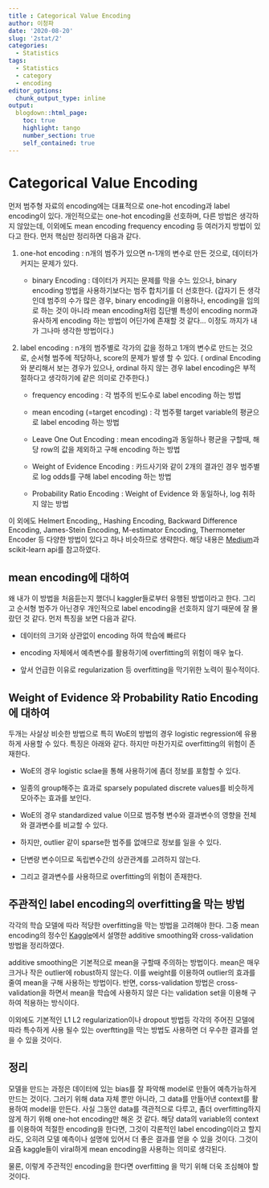 ```yaml
---
title : Categorical Value Encoding
author: 이청파
date: '2020-08-20'
slug: '2stat/2'
categories:
  - Statistics
tags:
  - Statistics
  - category
  - encoding
editor_options: 
  chunk_output_type: inline
output: 
  blogdown::html_page:
    toc: true
    highlight: tango
    number_section: true
    self_contained: true
---
```

# Categorical Value Encoding

먼저 범주형 자료의 encoding에는 대표적으로 one-hot encoding과 label encoding이 있다. 개인적으로는 one-hot encoding을 선호하며, 다른 방법은 생각하지 않았는데, 이외에도 mean encoding frequency encoding 등 여러가지 방법이 있다고 한다. 먼저 핵심만 정리하면 다음과 같다.

1. one-hot encoding : n개의 범주가 있으면 n-1개의 변수로 만든 것으로, 데이터가 커지는 문제가 있다.

    - binary Encoding :  데이터가 커지는 문제를 막을 수느 있으나, binary encoding 방법을 사용하기보다는 범주 합치기를 더 선호한다. (갑자기 든 생각인데 범주의 수가 많은 경우, binary encoding을 이용하나, encoding을 임의로 하는 것이 아니라 mean encoding처럼 집단별 특성이 encoding norm과 유사하게 encoding 하는 방법이 어딘가에 존재할 것 같다...  이정도 까지가 내가 그나마 생각한 방법이다.)

1. label encoding : n개의 범주별로 각가의 값을 정하고 1개의 변수로 만드는 것으로, 순서형 범주에 적당하나, score의 문제가 발생 할 수 있다. ( ordinal Encoding와 분리해서 보는 경우가 있으나, ordinal 하지 않는 경우 label encoding은 부적절하다고 생각하기에 같은 의미로 간주한다.)

    -  frequency encoding : 각 범주의 빈도수로 label encoding 하는 방법

    - mean encoding (=target encoding) :  각 범주펼 target variable의 평균으로 label encoding 하는 방법

    - Leave One Out Encoding : mean encoding과 동일하나 평균을 구할때, 해당 row의 값을 제외하고 구해 encoding 하는 방법
 
    - Weight of Evidence Encoding : 카드사기와 같이 2개의 결과인 경우 범주별로 log odds를 구해 label encoding 하는 방법

    - Probability Ratio Encoding : Weight of Evidence 와 동일하나, log 취하지 않는 방법


이 외에도 Helmert Encoding,, Hashing Encoding, Backward Difference Encoding, James-Stein Encoding, M-estimator Encoding, Thermometer Encoder 등 다양한 방법이 있다고 하나 비슷하므로 생략한다. 해당 내용은 [Medium](https://towardsdatascience.com/all-about-categorical-variable-encoding-305f3361fd02)과 scikit-learn api를 참고하였다.

## mean encoding에 대하여

왜 내가 이 방법을 처음듣는지 했더니 kaggler들로부터 유행된 방법이라고 한다. 그리고 순서형 범주가 아닌경우 개인적으로 label encoding을 선호하지 않기 때문에 잘 몰랐던 것 같다. 먼저 특징을 보면 다음과 같다.

- 데이터의 크기와 상관없이 encoding 하여 학습에 빠르다

- encoding 자체에서 예측변수를 활용하기에 overfitting의 위험이 매우 높다.

- 앞서 언급한 이유로 regularization 등 overfitting을 막기위한 노력이 필수적이다.



## Weight of Evidence 와 Probability Ratio Encoding에 대하여

두개는 사살상 비슷한 방법으로 특히 WoE의 방법의 경우 logistic regression에 유용하게 사용할 수 있다. 특징은 아래와 같다. 하지만 마찬가지로 overfitting의 위험이 존재한다.

- WoE의 경우 logistic sclae을 통해 사용하기에 좀더 정보를 포함할 수 있다.

- 일종의 group해주는 효과로 sparsely populated discrete values를 비슷하게 모아주는 효과를 보인다.

- WoE의 경우 standardized value 이므로 범주형 변수와 결과변수의 영향을 전체와 결과변수를 비교할 수 있다.

- 하지만, outlier 같이 sparse한 범주를 없애므로 정보를 일을 수 있다.

- 단변량 변수이므로 독립변수간의 상관관계를 고려하지 않는다.

- 그리고  결과변수를 사용하므로 overfitting의 위험이 존재한다.

## 주관적인 label encoding의 overfitting을 막는 방법

각각의 학습 모델에 따라 적당한 overfitting을 막는 방법을 고려해야 한다. 그중 mean encoding의 정수인 [Kaggle](https://www.kaggle.com/dustinthewind/making-sense-of-mean-encoding)에서 설명한 additive smoothing와 cross-validation 방법을 정리하였다.

additive smoothing은 기본적으로 mean을 구할때 주의하는 방법이다. mean은 매우 크거나 작은 outlier에 robust하지 않는다. 이를 weight를 이용하여 outlier의 효과를 줄여 mean을 구해 사용하는 방법이다. 반면, corss-validation 방법은 cross-validation을 하면서 mean을 학습에 사용하지 않은 다는 validation set을 이용해 구하여 적용하는 방식이다.

이외에도 기본적인 L1 L2 regularization이나 dropout 방법등 각각의 주어진 모델에 따라 특수하게 사용 될수 있는 overftting을 막는 방법도 사용하면 더 우수한 결과를 얻을 수 있을 것이다.


## 정리

모델을 만드는 과정은 데이터에 있는 bias를 잘 파악해 model로 만들어 예측가능하게 만드는 것이다. 그러기 위해 data 자체 뿐만 아니라, 그 data를 만들어낸 context를 활용하여 model을 만든다. 사실 그동안 data를 객관적으로 다루고, 좀더 overfitting하지 않게 하기 위해 one-hot encoding만 해온 것 같다. 해당 data의 variable의 context를 이용하여 적절한 encoding을 한다면, 그것이 각론적인 label encoding이라고 할지라도, 오히려 모델 예측이나 설명에 있어서 더 좋은 결과를 얻을 수 있을 것이다. 그것이 요즘 kaggle들이 viral하게 mean encoding을 사용하는 의미로 생각된다.

물론, 이렇게 주관적인 encoding을 한다면 overfitting 을 막기 위해 더욱 조심해야 할 것이다.




